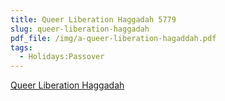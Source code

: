 ```yaml
---
title: Queer Liberation Haggadah 5779
slug: queer-liberation-haggadah
pdf_file: /img/a-queer-liberation-hagaddah.pdf
tags:
  - Holidays:Passover
---
```

[Queer Liberation Haggadah](https://docs.google.com/document/d/1xLfkZZUDBM7kiJpFFUhJGfP4zKDe__csVOE1R61O_yQ/edit?tab=t.0)
